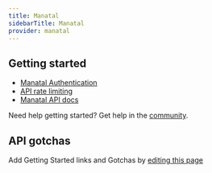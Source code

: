 ```yaml
---
title: Manatal
sidebarTitle: Manatal
provider: manatal
---
```



<Overview />


## Getting started

- [Manatal Authentication](https://developers.manatal.com/reference/authorization)
- [API rate limiting](https://developers.manatal.com/reference/rate-limiting)
- [Manatal API docs](https://developers.manatal.com/)

<Tip>Need help getting started? Get help in the [community](https://nango.dev/slack).</Tip>

## API gotchas

<Note>Add Getting Started links and Gotchas by [editing this page](https://github.com/nangohq/nango/tree/master/docs-v2/integrations/all/manatal.mdx)</Note>
